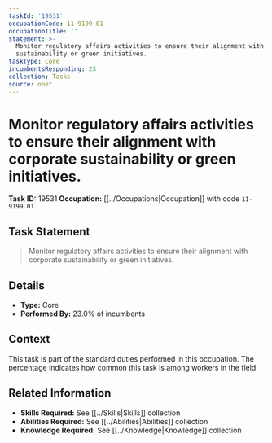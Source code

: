 ```yaml
---
taskId: '19531'
occupationCode: 11-9199.01
occupationTitle: ''
statement: >-
  Monitor regulatory affairs activities to ensure their alignment with corporate
  sustainability or green initiatives.
taskType: Core
incumbentsResponding: 23
collection: Tasks
source: onet
---
```

# Monitor regulatory affairs activities to ensure their alignment with corporate sustainability or green initiatives.

**Task ID:** 19531
**Occupation:** [[../Occupations|Occupation]] with code `11-9199.01`

## Task Statement

> Monitor regulatory affairs activities to ensure their alignment with corporate sustainability or green initiatives.

## Details

- **Type:** Core
- **Performed By:** 23.0% of incumbents

## Context

This task is part of the standard duties performed in this occupation. The percentage indicates how common this task is among workers in the field.

## Related Information

- **Skills Required:** See [[../Skills|Skills]] collection
- **Abilities Required:** See [[../Abilities|Abilities]] collection
- **Knowledge Required:** See [[../Knowledge|Knowledge]] collection
